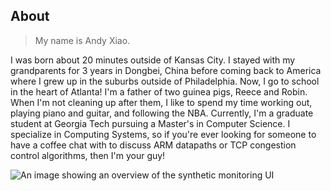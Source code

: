 ## About

> My name is Andy Xiao.

I was born about 20 minutes outside of Kansas City.
I stayed with my grandparents for 3 years in Dongbei, China before coming back to America where I grew up in the suburbs outside of Philadelphia.
Now, I go to school in the heart of Atlanta!
I'm a father of two guinea pigs, Reece and Robin.
When I'm not cleaning up after them, I like to spend my time working out, playing piano and guitar, and following the NBA.
Currently, I'm a graduate student at Georgia Tech pursuing a Master's in Computer Science.
I specialize in Computing Systems, so if you're ever looking for someone to have a coffee chat with to discuss ARM datapaths or TCP congestion control algorithms, then I'm your guy!


<img
  src={syntheticsOverviewPage}
  title="Synthetics UI overview"
  alt="An image showing an overview of the synthetic monitoring UI"
/>